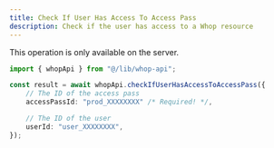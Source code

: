 ```yaml
---
title: Check If User Has Access To Access Pass
description: Check if the user has access to a Whop resource
---
```

<Note>This operation is only available on the server.</Note>
```typescript
import { whopApi } from "@/lib/whop-api";

const result = await whopApi.checkIfUserHasAccessToAccessPass({
	// The ID of the access pass
	accessPassId: "prod_XXXXXXXX" /* Required! */,

	// The ID of the user
	userId: "user_XXXXXXXX",
});

```
